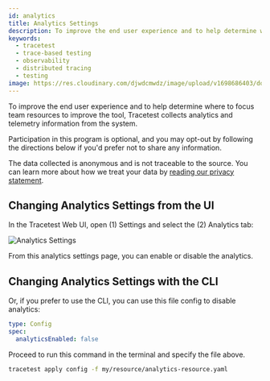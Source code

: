 ```yaml
---
id: analytics
title: Analytics Settings
description: To improve the end user experience and to help determine where to focus team resources to improve the tool, Tracetest collects analytics and telemetry information.
keywords:
  - tracetest
  - trace-based testing
  - observability
  - distributed tracing
  - testing
image: https://res.cloudinary.com/djwdcmwdz/image/upload/v1698686403/docs/Blog_Thumbnail_14_rsvkmo.jpg
---
```


To improve the end user experience and to help determine where to focus team resources to improve the tool, Tracetest collects analytics and telemetry information from the system.

Participation in this program is optional, and you may opt-out by following the directions below if you'd prefer not to share any information.

The data collected is anonymous and is not traceable to the source. You can learn more about how we treat your data by [reading our privacy statement](https://kubeshop.io/privacy).

## Changing Analytics Settings from the UI

In the Tracetest Web UI, open (1) Settings and select the (2) Analytics tab:

![Analytics Settings](./img/analytics-settings-0.11.3.png)

From this analytics settings page, you can enable or disable the analytics.

## Changing Analytics Settings with the CLI

Or, if you prefer to use the CLI, you can use this file config to disable analytics:

```yaml
type: Config
spec:
  analyticsEnabled: false
```

Proceed to run this command in the terminal and specify the file above.

```bash
tracetest apply config -f my/resource/analytics-resource.yaml
```

